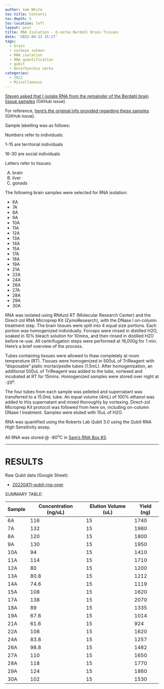 ```yaml
---
author: Sam White
toc-title: Contents
toc-depth: 5
toc-location: left
layout: post
title: RNA Isolation - O.nerka Berdahl Brain Tissues
date: '2022-04-11 15:27'
tags: 
  - brain
  - sockeye salmon
  - RNA isolation
  - RNA quantification
  - qubit
  - Oncorhynchus nerka
categories: 
  - 2022
  - Miscellaneous
---
```

[Steven asked that I isolate RNA from the remainder of the Berdahl brain tissue samples](https://github.com/RobertsLab/resources/issues/1410) (GitHub issue).

For reference, [here's the original info provided regarding these samples](https://github.com/RobertsLab/resources/issues/1307) (GitHub issue).

Sample labelling was as follows:

Numbers refer to individuals:

1-15 are territorial individuals

16-30 are social individuals

Letters refer to tissues:

(A) brain
(B) liver
(C) gonads

The following brain samples were selected for RNA isolation:

- 6A
- 7A
- 8A
- 9A
- 10A
- 11A
- 12A
- 13A
- 14A
- 15A
- 17A
- 18A
- 19A
- 21A
- 22A
- 24A
- 26A
- 27A
- 28A
- 29A
- 30A


RNA was isolated using RNAzol RT (Molecular Research Center) and the Direct-zol RNA Microprep Kit (ZymoResearch), with the DNase I on-column treatment step. The brain tissues were split into 4 equal size portions. Each portion was homogenized individually. Forceps were rinsed in distilled H2O, soaked in 10% bleach solution for 10mins, and then rinsed in distilled H2O before re-use. All centrifugation steps were performed at 16,000g for 1 min. Here’s a brief overview of the process.

Tubes containing tissues were allowed to thaw completely at room temperature (RT). Tissues were homogenized in 500uL of TriReagent with “disposable” platic mortar/pestle tubes (1.5mL). After homogenization, an additional 500uL of TriReagent was added to the tube, vortexed and incubated at RT for 15mins. Homogenized samples were stored over night at -20<sup>o</sup>. 

The four tubes from each sample was pelleted and supernatant was transferred to a 15.0mL tube. An equal volume (4mL) of 100% ethanol was added to this supernatant and mixed thoroughly by vortexing. Direct-zol Microprep Kit protocol was followed from here on, including on-column DNase I treatment. Samples were eluted with 15uL of H2O.

RNA was quantified using the Roberts Lab Qubit 3.0 using the Qubit RNA High Sensitivity assay.

All RNA was stored @ -80<sup>o</sup>C in [Sam’s RNA Box #3](https://docs.google.com/spreadsheets/d/1j9jm3b91IkVfG0EsSjQpR--t2R97YXEQPaOFqsOqjhc/edit?usp=sharing).

---

# RESULTS

Raw Qubit data (Google Sheet):

- [20220411-qubit-rna-oner](https://docs.google.com/spreadsheets/d/1WCslfKqWHNmQo5T54mIfD9T6ZCAjC2vEaHUe810OPKI/edit?usp=sharing)

SUMMARY TABLE:

| Sample | Concentration (ng/uL) | Elution Volume (uL) | Yield (ng) |
|--------|-----------------------|---------------------|------------|
| 6A     | 116                   | 15                  | 1740       |
| 7A     | 132                   | 15                  | 1980       |
| 8A     | 120                   | 15                  | 1800       |
| 9A     | 130                   | 15                  | 1950       |
| 10A    | 94                    | 15                  | 1410       |
| 11A    | 114                   | 15                  | 1710       |
| 12A    | 80                    | 15                  | 1200       |
| 13A    | 80.8                  | 15                  | 1212       |
| 14A    | 74.6                  | 15                  | 1119       |
| 15A    | 108                   | 15                  | 1620       |
| 17A    | 138                   | 15                  | 2070       |
| 18A    | 89                    | 15                  | 1335       |
| 19A    | 67.6                  | 15                  | 1014       |
| 21A    | 61.6                  | 15                  | 924        |
| 22A    | 108                   | 15                  | 1620       |
| 24A    | 83.8                  | 15                  | 1257       |
| 26A    | 98.8                  | 15                  | 1482       |
| 27A    | 110                   | 15                  | 1650       |
| 28A    | 118                   | 15                  | 1770       |
| 29A    | 124                   | 15                  | 1860       |
| 30A    | 102                   | 15                  | 1530       |